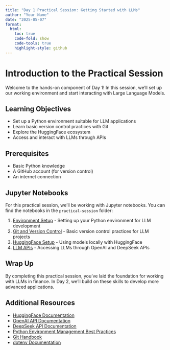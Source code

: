 ```yaml
---
title: "Day 1 Practical Session: Getting Started with LLMs"
author: "Your Name"
date: "2025-05-07"
format:
  html:
    toc: true
    code-fold: show
    code-tools: true
    highlight-style: github
---
```


# Introduction to the Practical Session

Welcome to the hands-on component of Day 1! In this session, we'll set up our working environment and start interacting with Large Language Models.

## Learning Objectives

- Set up a Python environment suitable for LLM applications
- Learn basic version control practices with Git
- Explore the HuggingFace ecosystem
- Access and interact with LLMs through APIs

## Prerequisites

- Basic Python knowledge
- A GitHub account (for version control)
- An internet connection

## Jupyter Notebooks

For this practical session, we'll be working with Jupyter notebooks. You can find the notebooks in the `practical-session` folder:

1. [Environment Setup](01-environment-setup.ipynb) - Setting up your Python environment for LLM development
2. [Git and Version Control](02-git-version-control.ipynb) - Basic version control practices for LLM projects
3. [HuggingFace Setup](03-huggingface-setup.ipynb) - Using models locally with HuggingFace
4. [LLM APIs](04-llm-apis.ipynb) - Accessing LLMs through OpenAI and DeepSeek APIs

## Wrap Up

By completing this practical session, you've laid the foundation for working with LLMs in finance. In Day 2, we'll build on these skills to develop more advanced applications.

## Additional Resources

- [HuggingFace Documentation](https://huggingface.co/docs)
- [OpenAI API Documentation](https://platform.openai.com/docs/api-reference)
- [DeepSeek API Documentation](https://platform.deepseek.com/)
- [Python Environment Management Best Practices](https://realpython.com/python-virtual-environments-a-primer/)
- [Git Handbook](https://guides.github.com/introduction/git-handbook/)
- [dotenv Documentation](https://github.com/theskumar/python-dotenv)